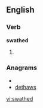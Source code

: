 
==English==

===Verb===
'''swathed'''

# {{past of|[[swathe]]}}

===Anagrams===
* {{alphagram|adehstw}}
* [[dethaws#English|dethaws]]

[[vi:swathed]]